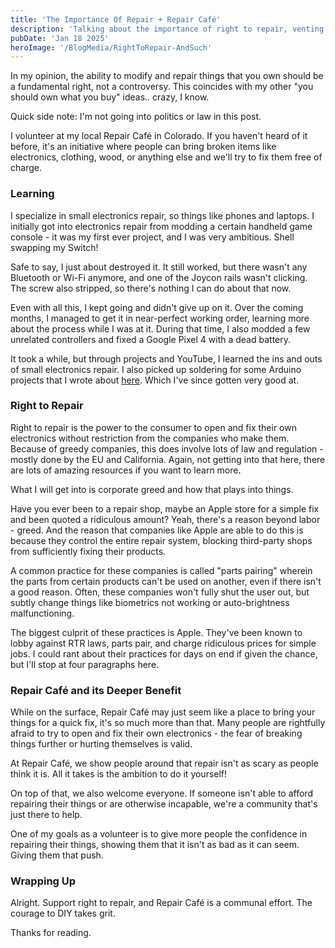 ```yaml
---
title: 'The Importance Of Repair + Repair Café'
description: 'Talking about the importance of right to repair, venting about Apple and voulenteering aRepair Café'
pubDate: 'Jan 18 2025'
heroImage: '/BlogMedia/RightToRepair-AndSuch'
---
```

In my opinion, the ability to modify and repair things that you own should be a fundamental right, not a controversy. This coincides with my other "you should own what you buy" ideas.. crazy, I know.

Quick side note: I'm not going into politics or law in this post.

I volunteer at my local Repair Café in Colorado. If you haven't heard of it before, it's an initiative where people can bring broken items like electronics, clothing, wood, or anything else and we'll try to fix them free of charge.

### Learning

I specialize in small electronics repair, so things like phones and laptops. I initially got into electronics repair from modding a certain handheld game console - it was my first ever project, and I was very ambitious. Shell swapping my Switch!

Safe to say, I just about destroyed it. It still worked, but there wasn't any Bluetooth or Wi-Fi anymore, and one of the Joycon rails wasn't clicking. The screw also stripped, so there's nothing I can do about that now.

Even with all this, I kept going and didn't give up on it. Over the coming months, I managed to get it in near-perfect working order, learning more about the process while I was at it. During that time, I also modded a few unrelated controllers and fixed a Google Pixel 4 with a dead battery.

It took a while, but through projects and YouTube, I learned the ins and outs of small electronics repair. I also picked up soldering for some Arduino projects that I wrote about [here](/blog/arduino-and-esp32-projects). Which I've since gotten very good at.

### Right to Repair

Right to repair is the power to the consumer to open and fix their own electronics without restriction from the companies who make them. Because of greedy companies, this does involve lots of law and regulation - mostly done by the EU and California. Again, not getting into that here, there are lots of amazing resources if you want to learn more.

What I will get into is corporate greed and how that plays into things.

Have you ever been to a repair shop, maybe an Apple store for a simple fix and been quoted a ridiculous amount? Yeah, there's a reason beyond labor - greed. And the reason that companies like Apple are able to do this is because they control the entire repair system, blocking third-party shops from sufficiently fixing their products.

A common practice for these companies is called "parts pairing" wherein the parts from certain products can't be used on another, even if there isn't a good reason. Often, these companies won't fully shut the user out, but subtly change things like biometrics not working or auto-brightness malfunctioning.

The biggest culprit of these practices is Apple. They've been known to lobby against RTR laws, parts pair, and charge ridiculous prices for simple jobs. I could rant about their practices for days on end if given the chance, but I'll stop at four paragraphs here.

### Repair Café and its Deeper Benefit

While on the surface, Repair Café may just seem like a place to bring your things for a quick fix, it's so much more than that. Many people are rightfully afraid to try to open and fix their own electronics - the fear of breaking things further or hurting themselves is valid.

At Repair Café, we show people around that repair isn't as scary as people think it is. All it takes is the ambition to do it yourself!

On top of that, we also welcome everyone. If someone isn't able to afford repairing their things or are otherwise incapable, we're a community that's just there to help.

One of my goals as a volunteer is to give more people the confidence in repairing their things, showing them that it isn't as bad as it can seem. Giving them that push.

### Wrapping Up

Alright. Support right to repair, and Repair Café is a communal effort. The courage to DIY takes grit.

Thanks for reading.